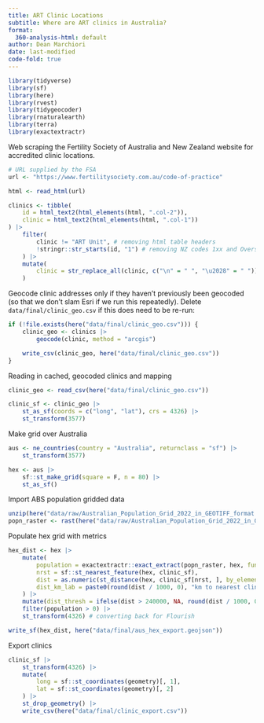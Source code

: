 ```yaml
---
title: ART Clinic Locations
subtitle: Where are ART clinics in Australia?
format:
  360-analysis-html: default
author: Dean Marchiori
date: last-modified
code-fold: true
---
```


```r
library(tidyverse)
library(sf)
library(here)
library(rvest)
library(tidygeocoder)
library(rnaturalearth)
library(terra)
library(exactextractr)
```

Web scraping the Fertility Society of Australia and New Zealand website for accredited clinic locations.  

```r
# URL supplied by the FSA
url <- "https://www.fertilitysociety.com.au/code-of-practice"

html <- read_html(url)

clinics <- tibble(
    id = html_text2(html_elements(html, ".col-2")),
    clinic = html_text2(html_elements(html, ".col-1"))
) |>
    filter(
        clinic != "ART Unit", # removing html table headers
        !stringr::str_starts(id, "1") # removing NZ codes 1xx and Overseas 1XXX
    ) |>
    mutate(
        clinic = str_replace_all(clinic, c("\n" = " ", "\u2028" = " "))
    )

```

Geocode clinic addresses only if they haven't previously been geocoded (so that we don't slam Esri if we run this repeatedly). Delete `data/final/clinic_geo.csv` if this does need to be re-run:

```r
if (!file.exists(here("data/final/clinic_geo.csv"))) {
    clinic_geo <- clinics |>
        geocode(clinic, method = "arcgis")

    write_csv(clinic_geo, here("data/final/clinic_geo.csv"))
}
```

Reading in cached, geocoded clinics and mapping 

```r
clinic_geo <- read_csv(here("data/final/clinic_geo.csv"))

clinic_sf <- clinic_geo |>
    st_as_sf(coords = c("long", "lat"), crs = 4326) |>
    st_transform(3577)
```

Make grid over Australia

```r
aus <- ne_countries(country = "Australia", returnclass = "sf") |>
    st_transform(3577)

hex <- aus |>
    sf::st_make_grid(square = F, n = 80) |>
    st_as_sf()

```

Import ABS population gridded data

```r
unzip(here("data/raw/Australian_Population_Grid_2022_in_GEOTIFF_format.zip"), exdir = here("data/raw/Australian_Population_Grid_2022_in_GEOTIFF_format"))
popn_raster <- rast(here("data/raw/Australian_Population_Grid_2022_in_GEOTIFF_format/apg22r_1_0_0.tif"))
```

Populate hex grid with metrics 

```r
hex_dist <- hex |>
    mutate(
        population = exactextractr::exact_extract(popn_raster, hex, fun = "sum"),
        nrst = sf::st_nearest_feature(hex, clinic_sf),
        dist = as.numeric(st_distance(hex, clinic_sf[nrst, ], by_element = TRUE)),
        dist_km_lab = paste0(round(dist / 1000, 0), "km to nearest clinic")
    ) |>
    mutate(dist_thresh = ifelse(dist > 240000, NA, round(dist / 1000, 0))) |> # arbitrary threshold represening 3 hours drivetime at 80kmh
    filter(population > 0) |>
    st_transform(4326) # converting back for Flourish

write_sf(hex_dist, here("data/final/aus_hex_export.geojson"))
```

Export clinics 

```r
clinic_sf |>
    st_transform(4326) |>
    mutate(
        long = sf::st_coordinates(geometry)[, 1],
        lat = sf::st_coordinates(geometry)[, 2]
    ) |>
    st_drop_geometry() |>
    write_csv(here("data/final/clinic_export.csv"))
```

